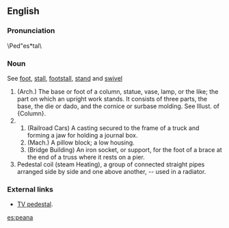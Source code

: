 {{webster}}
==English==
===Pronunciation===
\Ped"es*tal\
===Noun===
See [[foot]],  [[stall]], [[footstall]], [[stand]] and [[swivel]]

#(Arch.) The base or foot of a column, statue, vase, lamp, or the like; the part on which an upright work stands. It  consists of three parts, the base, the die or dado, and the cornice or surbase molding. See Illust. of {Column}.
#
##(Railroad Cars) A casting secured to the frame of a truck and forming a jaw for holding a journal box.
##(Mach.) A pillow block; a low housing.
##(Bridge Building) An iron socket, or support, for the foot of a brace at the end of a truss where it rests on a pier.
#Pedestal coil (steam Heating), a group of connected straight pipes arranged side by side and one above another, -- used in a radiator.

===External links===
* [http://www.bhphotovideo.com/bnh/controller/home?O=ProductDetail&A=showItemLargeImage&Q=&sku=334535 TV pedestal].

[[es:peana]]